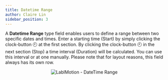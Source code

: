 ```yaml
---
title: Datetime Range
author: Claire Lin
sidebar_position: 3
---
```



<Reader text="Designer" />

A **Datetime Range** type field enables users to define a range between two specific dates and times.
Enter a starting time (Start) by simply clicking the clock-button :clock9: at the first section. By clicking
the clock-button :clock9: in the next section (Stop) a time interval (Duration) will be calculated. You can use this
interval or at one manually. Please note that for layout reasons, this field always has its own row.

<p align="center">
  <img src={datetimeRange} alt="LabIMotion - DateTime Range" />
  <FigCaption text="DateTime Range field type" />
</p>
